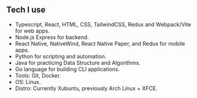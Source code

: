 ## Tech I use

- Typescript, React, HTML, CSS, TailwindCSS, Redux and Webpack/Vite for web apps.
- Node.js Express for backend.
- React Native, NativeWind, React Native Paper, and Redux for mobile apps.
- Python for scripting and automation.
- Java for practicing Data Structure and Algorithms.
- Go language for building CLI applications.
- Tools: Git, Docker.
- OS: Linux.
- Distro: Currently Xubuntu, previously Arch Linux + XFCE.
